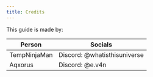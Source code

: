 ```yaml
---
title: Credits
---
```


This guide is made by:

| Person       | Socials                      |
| ------------ | ---------------------------- |
| TempNinjaMan | Discord: @whatisthisuniverse |
| Aqxorus      | Discord: @e.v4n              |
